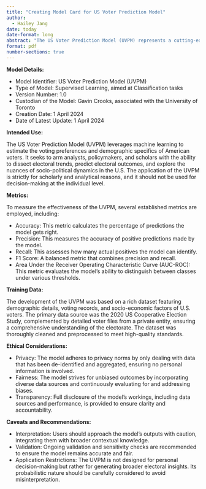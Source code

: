 ```yaml
--- 
title: "Creating Model Card for US Voter Prediction Model"
author: 
  - Hailey Jang
date: today
date-format: long
abstract: "The US Voter Prediction Model (UVPM) represents a cutting-edge machine learning approach designed to forecast how individuals in the United States might vote, alongside their demographic profiles. This tool is aimed at equipping researchers, policymakers, and data analysts with deeper insights into voting patterns, future election results, and broader socio-political trends. It's important to note that the UVPM is crafted solely for research and analytical endeavors, and its application for personal decision-making or interventions is not advised"
format: pdf
number-sections: true
---
```


**Model Details:**

- Model Identifier: US Voter Prediction Model (UVPM)
- Type of Model: Supervised Learning, aimed at Classification tasks
- Version Number: 1.0
- Custodian of the Model: Gavin Crooks, associated with the University of Toronto
- Creation Date: 1 April 2024
- Date of Latest Update: 1 April 2024

**Intended Use:**

The US Voter Prediction Model (UVPM) leverages machine learning to estimate the voting preferences and demographic specifics of American voters. It seeks to arm analysts, policymakers, and scholars with the ability to dissect electoral trends, predict electoral outcomes, and explore the nuances of socio-political dynamics in the U.S. The application of the UVPM is strictly for scholarly and analytical reasons, and it should not be used for decision-making at the individual level.


**Metrics:**

To measure the effectiveness of the UVPM, several established metrics are employed, including:

- Accuracy: This metric calculates the percentage of predictions the model gets right.
- Precision: This measures the accuracy of positive predictions made by the model.
- Recall: This assesses how many actual positives the model can identify.
- F1 Score: A balanced metric that combines precision and recall.
- Area Under the Receiver Operating Characteristic Curve (AUC-ROC): This metric evaluates the model's ability to distinguish between classes under various thresholds.


**Training Data:**

The development of the UVPM was based on a rich dataset featuring demographic details, voting records, and socio-economic factors of U.S. voters. The primary data source was the 2020 US Cooperative Election Study, complemented by detailed voter files from a private entity, ensuring a comprehensive understanding of the electorate. The dataset was thoroughly cleaned and preprocessed to meet high-quality standards.


**Ethical Considerations:**

- Privacy: The model adheres to privacy norms by only dealing with data that has been de-identified and aggregated, ensuring no personal information is involved.
- Fairness: The model strives for unbiased outcomes by incorporating diverse data sources and continuously evaluating for and addressing biases.
- Transparency: Full disclosure of the model's workings, including data sources and performance, is provided to ensure clarity and accountability.


**Caveats and Recommendations:**

- Interpretation: Users should approach the model's outputs with caution, integrating them with broader contextual knowledge.
- Validation: Ongoing validation and sensitivity checks are recommended to ensure the model remains accurate and fair.
- Application Restrictions: The UVPM is not designed for personal decision-making but rather for generating broader electoral insights. Its probabilistic nature should be carefully considered to avoid misinterpretation.
